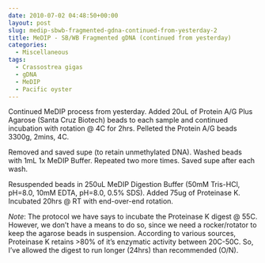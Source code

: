```yaml
---
date: 2010-07-02 04:48:50+00:00
layout: post
slug: medip-sbwb-fragmented-gdna-continued-from-yesterday-2
title: MeDIP - SB/WB Fragmented gDNA (continued from yesterday)
categories:
  - Miscellaneous
tags:
  - Crassostrea gigas
  - gDNA
  - MeDIP
  - Pacific oyster
---
```


Continued MeDIP process from yesterday. Added 20uL of Protein A/G Plus Agarose (Santa Cruz Biotech) beads to each sample and continued incubation with rotation @ 4C for 2hrs. Pelleted the Protein A/G beads 3300g, 2mins, 4C.

Removed and saved supe (to retain unmethylated DNA). Washed beads with 1mL 1x MeDIP Buffer. Repeated two more times. Saved supe after each wash.

Resuspended beads in 250uL MeDIP Digestion Buffer (50mM Tris-HCl, pH=8.0, 10mM EDTA, pH=8.0, 0.5% SDS). Added 75ug of Proteinase K. Incubated 20hrs @ RT with end-over-end rotation.

_Note_: The protocol we have says to incubate the Proteinase K digest @ 55C. However, we don't have a means to do so, since we need a rocker/rotator to keep the agarose beads in suspension. According to various sources, Proteinase K retains >80% of it's enzymatic activity between 20C-50C. So, I've allowed the digest to run longer (24hrs) than recommended (O/N).
